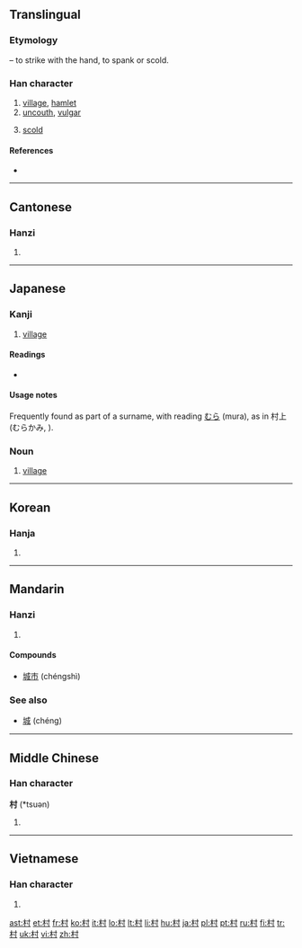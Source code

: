 ==Translingual==
{{stroke order|strokes=7}}

===Etymology===
{{Han compound|木|寸|t2=hand|ls=psc|c1=p|c2=s}} – to strike with the hand, to spank or scold.

===Han character===
{{Han char|rn=75|rad=木|as=03|sn=7|four=4490<sub>0</sub>|canj=木木戈 (DDI)|ids=⿰[[木]][[寸]]}}

# [[village]], [[hamlet]]
# [[uncouth]], [[vulgar]]
# {{archaic|lang=mul}} [[scold]]

====References====
* {{Han ref|kx=0511.170|dkj=14464|dj=0896.050|hdz=21158.020|uh=6751|ud=26449|bh=A7F8|bd=43000}}

----

==Cantonese==

===Hanzi===
{{yue-hanzi|jyut=|y=[[chyun1]]}}

# {{defn|lang=yue|sort=木03}}

----

==Japanese==

===Kanji===
{{ja-kanji|grade=1|rs=木03}}

# [[village]]

====Readings====
* {{ja-readings|on=[[そん]] (son)|kun=[[むら]] (mura)}}

====Usage notes====
Frequently found as part of a surname, with reading [[むら]] (mura), as in 村上 (むらかみ, {{w|Murakami}}).

===Noun===
{{ja-noun|k|hira=むら|rom=mura}}

# [[village]]

----

==Korean==

===Hanja===
{{ko-hanja|hangeul=촌|eumhun=마을|rv=chon|mr=ch'on|y=chon}}

# {{defn|lang=ko|sort=木03}}

----

==Mandarin==

===Hanzi===
{{cmn-hanzi|pin=[[cūn]] ([[cun1]])|wg=[[ts'un1|ts'un<sup>1</sup>]]}}

# {{defn|lang=cmn|sort=木03}}

====Compounds====
* [[城市]] (chéngshì)

===See also===
* [[城]] (chéng)

----

==Middle Chinese==

===Han character===
'''村''' (*tsuən)<!--note: asterisk indicates that this character appears more than four times in the Tang Dynasty corpus of literature-->

# {{defn|lang=zhx-mid|sort=木03}}

----

==Vietnamese==

===Han character===
{{vi-hantu|[[thôn]], [[thon]], [[thun]], [[chon]], [[chôn]], [[thuôn]], [[thuốn]], [[xóm]]|rs=木03}}

# {{defn|lang=vi|sort=木03}}

[[ast:村]]
[[et:村]]
[[fr:村]]
[[ko:村]]
[[it:村]]
[[lo:村]]
[[lt:村]]
[[li:村]]
[[hu:村]]
[[ja:村]]
[[pl:村]]
[[pt:村]]
[[ru:村]]
[[fi:村]]
[[tr:村]]
[[uk:村]]
[[vi:村]]
[[zh:村]]